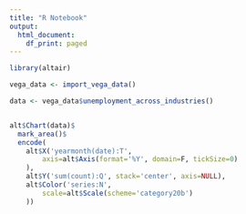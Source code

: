 ```yaml
---
title: "R Notebook"
output:
  html_document:
    df_print: paged
---
```




```r
library(altair)

vega_data <- import_vega_data()
```


```r
data <- vega_data$unemployment_across_industries()


alt$Chart(data)$
  mark_area()$
  encode(
    alt$X('yearmonth(date):T',
        axis=alt$Axis(format='%Y', domain=F, tickSize=0)
    ),
    alt$Y('sum(count):Q', stack='center', axis=NULL),
    alt$Color('series:N',
        scale=alt$Scale(scheme='category20b')
    ))
```


